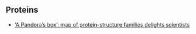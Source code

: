 ## Proteins

- [‘A Pandora’s box’: map of protein-structure families delights scientists](https://www.nature.com/articles/d41586-023-02892-z)